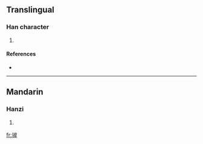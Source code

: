 ==Translingual==

===Han character===
{{Han char|rn=32|rad=土|as=08|sn=11|four=|canj=土山一十 (GUMJ)}}

# {{defn|Han|sort=土08}}

====References====
* {{Han ref|kx=0232.181|hdz=10453.070|uh=5813|ud=22547}}

----

==Mandarin==

===Hanzi===
{{cmn-hanzi|pin=[[àn]] ([[an4]])|wg=an<sup>4</sup>}}

# {{defn|Mandarin|sort=土08}}

[[fr:堓]]
